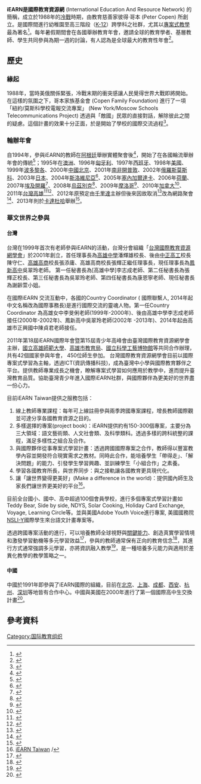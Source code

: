 '''iEARN是國際教育資源網''' (International Education And Resource Network) 的簡稱，成立於1988年的[[冷戰|冷戰]]時期，由教育慈善家彼得·哥本 (Peter Copen) 所創立。是國際間進行幼稚園至高三階段（[[K-12|K-12]]）跨學科之社群，尤其以[[專題研習|專案式教學]]最為著名<ref>{{cite article |title=臺灣國際教育資源網學會iEARNTaiwan實務社群發展歷程之個案研究 |author=洪雪卿 |coauthor=何俐安 |url=http://ndltd.ncl.edu.tw/cgi-bin/gs32/gsweb.cgi?o=dnclcdr&s=id=%22097TKU05620057%22.&searchmode=basic |year=2009 |accessdate=2013-06-29 |language=zh-tw |archive-date=2016-03-04 |archive-url=https://web.archive.org/web/20160304190845/http://ndltd.ncl.edu.tw/cgi-bin/gs32/gsweb.cgi?o=dnclcdr&s=id=%22097TKU05620057%22.&searchmode=basic |dead-url=no }}</ref>。每年暑假期間會在各國舉辦教育年會，邀請全球的教育學者、基層教師、學生共同參與為期一週的討論，有人認為是全球最大的教育性年會<ref>{{cite web|title=NCIV Network News: Making a World of Difference Through Online Collaboration|url=http://www.nciv.org/NCIV-News/nciv-network-news-making-a-world-of-difference-through-online-collaboration.html|quote=During the week-long conference—which is one of the largest and the most diverse gatherings of educators worldwide—participants will share their work and exchange ideas and tools for engaging their students in online international collaboration.|accessdate=2013-06-28|language=en|archive-date=2011-08-09|archive-url=https://web.archive.org/web/20110809142512/http://nciv.org/NCIV-News/nciv-network-news-making-a-world-of-difference-through-online-collaboration.html|dead-url=no}}</ref>。

== 歷史 ==
=== 緣起 ===
1988年，當時美俄關係緊張，冷戰末期的衝突感讓人民覺得世界大戰即將開始。在這樣的氛圍之下，哥本家族基金會 (Copen Family Foundation) 進行了一項「紐約/莫斯科學校電報交流專案」 (New York/Moscow Schools Telecommunications Project) 透過與「敵國」民眾的直接對話，解除彼此之間的疑慮。這個計畫的效果十分正面，於是開始了學校的國際交流過程<ref>{{cite web |title=iEARN - A Pioneer and Leader in the Field of Educational Telecommunications |url=http://www.iearn.org/about/history |language=en |accessdate=2013-06-28 |archive-date=2013-04-19 |archive-url=https://web.archive.org/web/20130419061636/http://www.iearn.org/about/history |dead-url=no }}</ref>。

=== 輪辦年會 ===
自1994年，參與iEARN的教師在[[阿根廷|阿根廷]]舉辦實體聚會後<ref>{{cite web |title=Historypin - 1994 iEARN International Conference |url=http://www.scoop.it/t/this-week-in-iearn/p/3997372073/historypin-1994-iearn-international-conference |accessdate=2013-06-29 |language=en |archive-date=2019-10-17 |archive-url=https://web.archive.org/web/20191017104232/https://www.scoop.it/topic/this-week-in-iearn/p/3997372073/2013/02/22/historypin-1994-iearn-international-conference |dead-url=no }}</ref>，開始了在各國輪流舉辦年會的傳統<ref>{{cite web|title=History of iEARN|url=http://www.iearn.org/about/history|accessdate=2013-06-29|archive-date=2013-04-19|archive-url=https://web.archive.org/web/20130419061636/http://www.iearn.org/about/history|dead-url=no}}</ref>；1995年在[[澳洲|澳洲]]、1996年[[匈牙利|匈牙利]]、1997年[[西班牙|西班牙]]、1998年[[美國|美國]]、1999年[[波多黎各|波多黎各]]、2000年[[中國|中國]][[北京|北京]]、2001年[[南非|南非]][[開普敦|開普敦]]、2002年[[俄羅斯|俄羅斯]][[莫斯科|莫斯科]]、2003年[[日本|日本]]、2004年[[斯洛維尼亞|斯洛維尼亞]]<ref>{{cite web |title=iEARN 2004 |url=http://iearn2004.srobarka.sk/ |accessdate=2013-06-29 |language=en |archive-url=https://web.archive.org/web/20121228154753/http://iearn2004.srobarka.sk/ |archive-date=2012-12-28 |dead-url=yes }}</ref>、2005年[[塞內加爾|塞內加爾]][[達喀爾|達卡]]、2006年[[荷蘭|荷蘭]]、2007年[[埃及|埃及]][[開羅|開羅]]<ref>{{cite web |title=iEARN 14th Annual International Conference |url=http://www.iearnegypt.org/conferences |accessdate=2013-06-29 |language=en |deadurl=yes |archiveurl=https://web.archive.org/web/20130924223745/http://iearnegypt.org/conferences |archivedate=2013-09-24 }}</ref>、2008年[[烏茲別克|烏茲別克]]<ref>{{cite web| title=iEARN 2008 in Uzbeckstan| url=http://www.ict-edu.nl/sjablonen/ictene/index.asp?subsite=144&aqua_main=144&aqua_sub=80&pagina=458| accessdate=2013-06-29| deadurl=yes| archiveurl=https://archive.is/20130629192951/http://www.ict-edu.nl/sjablonen/ictene/index.asp?subsite=144&aqua_main=144&aqua_sub=80&pagina=458| archivedate=2013-06-29}}</ref>、2009年[[摩洛哥|摩洛哥]]<ref>{{cite web |title=iEARN 2009 |url=http://www.iearn2009.ma/ |accessdate=2013-06-29 |language=en |deadurl=yes |archiveurl=https://web.archive.org/web/20130602132614/http://iearn2009.ma/ |archivedate=2013-06-02 }}</ref>、2010年[[加拿大|加拿大]]<ref>{{cite web|title= iEARN 2010 in Canada|url= http://iearn2010.org/|accessdate= 2013-06-29|language= en|archive-date= 2013-07-06|archive-url= https://web.archive.org/web/20130706031326/http://www.iearn2010.org/|dead-url= no}}</ref>、2011年[[台灣|台灣]][[高雄|高雄]]<ref>{{cite news|title=教育資源網年會 國際師生高雄交流|url=http://ap.ntdtv.com/b5/20110724/video/68817.html|author=李涓榕、許美惠|publisher=新唐人亞太電視|accessdate=2013-06-28|language=zh|archive-date=2019-10-17|archive-url=https://web.archive.org/web/20191017104235/http://www.ntdtv.com.tw/b5/20110724/video/68817.html|dead-url=no}}</ref><ref>{{cite news|title=教育資源網年會 國際師生交流|url=http://news.cts.com.tw/cna/life/201107/201107180780596.html|author=程啟峰|location=高雄|publisher=中央社|date=2011-07-18|accessdate=2013-06-29|deadurl=yes|archiveurl=https://web.archive.org/web/20160310013021/http://news.cts.com.tw/cna/life/201107/201107180780596.html|archivedate=2016-03-10}}</ref>、2012年原預定由[[千里達|千里達]]主辦但後來因故取消<ref>{{cite web |title=2012 iEARN Conference and Youth Summit Announcement |url=http://us.iearn.org/events/detail/2012-iearn-conference-and-youth-summit-announcement |accessdate=2013-06-29 |language=en |deadurl=yes |archiveurl=https://web.archive.org/web/20160304201731/http://us.iearn.org/events/detail/2012-iearn-conference-and-youth-summit-announcement |archivedate=2016-03-04 }}</ref>改為網路聚會<ref>{{cite web |title=iEARN 2012 Welcome |url=http://www.globaleducationconference.com/page/iearn-2012-welcome |accessdate=2013-06-29 |language=en |archive-date=2013-05-11 |archive-url=https://web.archive.org/web/20130511161835/http://www.globaleducationconference.com/page/iearn-2012-welcome |dead-url=no }}</ref>、2013年則於[[卡達|卡達]][[杜哈|杜哈]]舉辦<ref>{{cite web |title=iEARN 2013 |url=http://www.iearn2013.org |accessdate=2013-06-29 |language=en |deadurl=yes |archiveurl=https://web.archive.org/web/20130628181611/http://www.iearn2013.org/ |archivedate=2013-06-28 }}</ref>。

=== 華文世界之參與 ===
==== 台灣 ====
台灣在1999年首次有老師參與iEARN的活動，台灣分會組織「[http://taiwaniearn.org/ 台灣國際教育資源網學會]{{Wayback|url=http://taiwaniearn.org/ |date=20130620070838 }}」於2001年創立，首任理事長為[[高雄中學|高雄中學]]潘輝雄校長、後由[[中正高工|中正高工]]校長陳守仁、[[高雄高商|高雄高商]]校長張添庸、高雄高商校長張輝正繼任理事長，現任理事長為[[鳳新高中|鳳新高中]]吳翠玲老師。 第一任秘書長為[高雄中學]李志成老師、第二任秘書長為張輝正校長、第三任秘書長為吳翠玲老師、第四任秘書長為康恩寧老師、現任秘書長為謝齡萱小姐。

在國際iEARN 交流互動中，各國的Country Coordinator ( 國際聯繫人, 2014年起中文名稱改為國際事務長)是進行國際交流的靈魂人物。第一任Country Coordinator 為高雄女中李旻俐老師(1999年-2000年)、後由高雄中學李志成老師接任(2000年-2002年)、鳳新高中吳翠玲老師(2002年 -2013年)、2014年起由高雄市正興國中陳貞君老師接任。

2011年第18屆iEARN國際年會暨第15屆青少年高峰會由臺灣國際教育資源網學會主辦，[[國立高雄師範大學|國立高雄師範大學]]、[http://www.kh.edu.tw/releaseRedirect.do?unitID=183 高雄市教育局]{{Wayback|url=http://www.kh.edu.tw/releaseRedirect.do?unitID=183 |date=20140207180847 }}、[[國立科學工藝博物館|國立科學工藝博物館]]等共同合作辦理，共有42個國家參與年會， 450位師生參加。 台灣國際教育資源網學會目前以國際專案式學習為主軸，透過ICT(資訊傳播科技)，成為臺灣中小學與國際教育夥伴之平台。提供教師專業成長之機會，瞭解專案式學習如何應用於教學中，進而提升臺灣教育品質。協助臺灣青少年進入國際iEARN社群，與國際夥伴為更美好的世界盡一份心力。 

目前iEARN Taiwan提供之服務包括： 
# 線上教師專業課程：每年可上線註冊參與兩季跨國專案課程，增長教師國際觀並可達分享各國教育資源之目的。 
# 多樣選擇的專案(project book)：iEARN提供約有150-300個專案，主要分為三大領域：語文藝術類、人文社會類、及科學類科。透過多樣的跨科統整的課程，滿足多樣性之組合及合作。 
# 與國際夥伴從事專案式學習計畫：透過跨國國際專案之合作，教師得以豐富教學內容並開發符合現實需求之教材。同時此合作，能培養學生「帶得走」、「解決問題」的能力、引發學生學習興趣、並訓練學生「小組合作」之素養。 
# 學習各國教育所長，與世界同步：與之接軌讓各國教育更具現代化。 
# 讓「讓世界變得更美好」(Make a difference in the world)：提供國內師生及家長們讓世界更美好的平台<ref>[http://taiwaniearn.org iEARN Taiwan] {{Wayback|url=http://taiwaniearn.org/ |date=20130620070838 }} /</ref>。

目前全台國小、國中、高中超過100個會員學校，進行多個專案式學習計畫如 Teddy Bear, Side by side, NDYS, Solar Cooking, Holiday Card Exchange, Voyage, Learning Circle等。並與美國Adobe Youth Voice進行專案, 美國國務院[http://www.nsliforyouth.org/ NSLI-Y]{{Wayback|url=http://www.nsliforyouth.org/ |date=20140211224203 }}國際學生來台語文計畫專案等。

透過跨國專案活動的進行，可以培養教師全球視野與[[關鍵能力|關鍵能力]]、創造真實學習情境和激發學習動機等多元學習效益<ref>{{Cite web |url=http://www.airitilibrary.com/Publication/alDetailedMesh?DocID=19935633-201312-201401200027-201401200027-67-102 |title=來聽一首跨國交響曲：一位國中英語教師在國際專案教學的實踐與轉化歷程 |accessdate=2014-02-14 |archive-date=2014-02-21 |archive-url=https://web.archive.org/web/20140221232505/http://www.airitilibrary.com/Publication/alDetailedMesh?DocID=19935633-201312-201401200027-201401200027-67-102 |dead-url=no }}</ref>，參與的教師通常保有正向的教育信念<ref>{{Cite web |url=http://www.airitilibrary.com/Publication/alDetailedMesh?DocID=P20110413001-200411-201104130017-201104130017-285-295 |title=參與跨國合作專案學習教師之師生關係信念研究 |accessdate=2014-02-14 |archive-date=2014-02-21 |archive-url=https://web.archive.org/web/20140221232457/http://www.airitilibrary.com/Publication/alDetailedMesh?DocID=P20110413001-200411-201104130017-201104130017-285-295 |dead-url=no }}</ref>，其進行方式通常強調多元學習，亦將資訊融入教學<ref>{{Cite web |url=http://www.airitilibrary.com/Publication/alDetailedMesh?DocID=10257578-200909-42-5-21-33-a |title=科技發展哲學的資訊融入教學推廣策略－以iEARN泰迪熊跨國專案學習爲例 |accessdate=2014-02-14 |archive-date=2014-02-21 |archive-url=https://web.archive.org/web/20140221232502/http://www.airitilibrary.com/Publication/alDetailedMesh?DocID=10257578-200909-42-5-21-33-a |dead-url=no }}</ref>，是一種培養多元能力與適用於差異化教學的教學策略之一。

==== 中國 ====
中國於1991年即參與了iEARN國際的組織，目前在[[北京|北京]]、[[上海|上海]]、[[成都|成都]]、[[西安|西安]]、[[杭州|杭州]]、[[深圳|深圳]]等地皆有合作中心。中國與美國在2000年進行了第一個國際高中生交換計畫<ref>{{cite web|title=iEARN-China|url=http://www.iearn.org/country/iearn-china|language=en|accessdate=2013-06-28|archive-date=2013-03-11|archive-url=https://web.archive.org/web/20130311211629/http://www.iearn.org/country/iearn-china|dead-url=no}}</ref>。

== 參考資料 ==
{{reflist|3}}

[[Category:国际教育组织|Category:国际教育组织]]